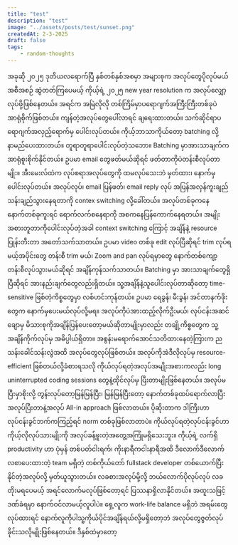 ```yaml
---
title: "test"
description: "test"
image: "../assets/posts/test/sunset.png"
createdAt: 2-3-2025
draft: false
tags:
    - random-thoughts
---
```

အခုဆို ၂၀၂၅ ဒုတိယလရောက်ပြီ
နှစ်တစ်နှစ်အစမှာ အများစုက အလုပ်တွေပိုလုပ်မယ်အစီအစဉ် ဆွဲတတ်ကြပေမယ့် ကိုယ့်ရဲ့ ၂၀၂၅ new year resolution က အလုပ်လျှော့လုပ်ဖို့ဖြစ်နေတယ်။
အရင်က အမြဲလိုလို တစ်ကြိမ်မှာပရောဂျက်အကြီးကြီးတစ်ခုပဲ အာရုံစိုက်ဖြစ်တယ်။ ကျန်တဲ့အလုပ်တွေပေါ်လာရင် ချရေးထားတယ်။ သက်ဆိုင်ရာပရောဂျက်အလှည့်ရောက်မှ ပေါင်းလုပ်တယ်။ ကိုယ့်ဘာသာကိုယ်တော့ batching လို့နာမည်ပေးထားတယ်။ တူရာတူရာပေါင်းလုပ်တဲ့သဘော။ Batching မှာအားသာချက်က အာရုံစူးစိုက်နိုင်တယ်။ ဥပမာ email တွေဖတ်မယ်ဆိုရင် ဖတ်တာကိုပဲတန်းစီလုပ်တာမျိုး။ အီးမေးလ်ထဲက လုပ်စရာအလုပ်တွေကို ထမလုပ်သေးဘဲ မှတ်ထား၊ နောက်မှပေါင်းလုပ်တယ်။
အလုပ်လုပ်၊ email ပြန်ဖတ်၊ email reply လုပ် အပြန်အလှန်ကူးချည်သန်းချည်သွားနေရတာကို contex switching လို့ခေါ်တယ်။ အလုပ်တစ်ခုကနေ နောက်တစ်ခုကူးရင် ရောက်လက်စနေရာကို အစကနေပြန်ကောက်နေရတယ်။ အမျိုးအစားတူတာကိုပေါင်းလုပ်တဲ့အခါ context switching ကြောင့် အချိန်နဲ့ resource ပြုန်းတီးတာ အတော်သက်သာတယ်။ ဥပမာ video တစ်ခု edit လုပ်ပြီဆိုရင် trim လုပ်ရမယ့်အပိုင်းတွေ တန်းစီ trim မယ်၊ Zoom and pan လုပ်ရမှာတွေ နောက်တစ်ကျော့ တန်းစီလုပ်သွားမယ်ဆိုရင် အချိန်ကုန်သက်သာတယ်။
Batching မှာ အားသာချက်တွေရှိပြီဆိုရင် အားနည်းချက်တွေလည်းရှိတယ်။ သူ့အချိန်နဲ့သူပေါင်းလုပ်တာဆိုတော့ time-sensitive ဖြစ်တဲ့ကိစ္စတွေမှာ လစ်ဟင်းကုန်တယ်။ ဥပမာ ရေခွန်၊ မီးခွန်၊ အင်တာနက်ဖိုးတွေက နောက်မှပေးမယ်လုပ်လို့မရ။ အလုပ်ကိုပဲအားထည့်လိုက်ဦးမယ်၊ လုပ်ငန်းအဆင်ချောမှ မိသားစုကိုအချိန်ပြန်ပေးတော့မယ်ဆိုတာမျိုးမှာလည်း တချို့ကိစ္စတွေက သူ့အချိန်ကိုက်လုပ်မှ အဓိပ္ပါယ်ရှိတာ။ 
အစွန်းမရောက်အောင်သတိထားနေတဲ့ကြားက ညသန်းခေါင်သန်းလွဲအထိ အလုပ်တွေလုပ်ဖြစ်တယ်။ အလုပ်ကိုအဲဒီလိုလုပ်မှ resource-efficient ဖြစ်တယ်လို့ခံစားရသလို ကိုယ်လုပ်ရတဲ့အလုပ်အမျိုးအစားကလည်း long uninterrupted coding sessions တွေနဲ့ထိုင်လုပ်မှ ပြီးတာမျိုးဖြစ်နေတယ်။ အလုပ်မပြီးမှာစိုးလို့ တွန်းလုပ်တော့မြန်မြန်ပြီး၊ မြန်မြန်ပြီးတော့ နောက်တစ်ခုထပ်ရောက်လာပြီး အလုပ်ပြီးတာနဲ့အလုပ် All-in approach ဖြစ်လာတယ်။
ပိုဆိုးတာက ဒါကြီးဟာ လုပ်ငန်းခွင်ဘက်ကကြည့်ရင် norm တစ်ခုဖြစ်လာတာပဲ။ ကိုယ်လုပ်ရတဲ့လုပ်ငန်းခွင်ဟာ ကိုယ့်လိုလုပ်သားမျိုးကို အလုပ်ခန့်ဖူးတဲ့အတွေ့အကြုံမရှိသေးဘူး။ ကိုယ့်ရဲ့ လက်ရှိ productivity ဟာ ပုံမှန် တစ်ပတ်ငါးရက်၊ ကိုးနာရီကငါးနာရီအထိ ဒီလောက်ဒီလောက် လစာပေးထားတဲ့ team မရှိတဲ့ တစ်ကိုယ်တော် fullstack developer တစ်ယောက်ပြီးနိုင်တဲ့အလုပ်လို့ မှတ်ယူသွားတယ်။ လခစားအလုပ်မို့လို့ ဘယ်လောက်ပိုလုပ်လုပ် လခတိုးမရပေမယ့် အရင်လောက်မလုပ်ဖြစ်တော့ရင် ပြဿနာရှိလာနိုင်တယ်။ အထူးသဖြင့် ဒဏ်ခံရမှာ နောက်ဝင်လာမယ့်လူပါပဲ။ ရှေ့လူက work-life balance မရှိဘဲ အရမ်းတွေလုပ်ထားရင် နောက်လူကိုပါသူ့ကိုယ်ပိုင်အချိန်ရယ်လို့မရှိတော့ဘဲ အလုပ်တွေဇွတ်လုပ်ခိုင်းသလိုမျိုးဖြစ်နေတယ်။
ဒီနှစ်ထဲမှာတော့ 

